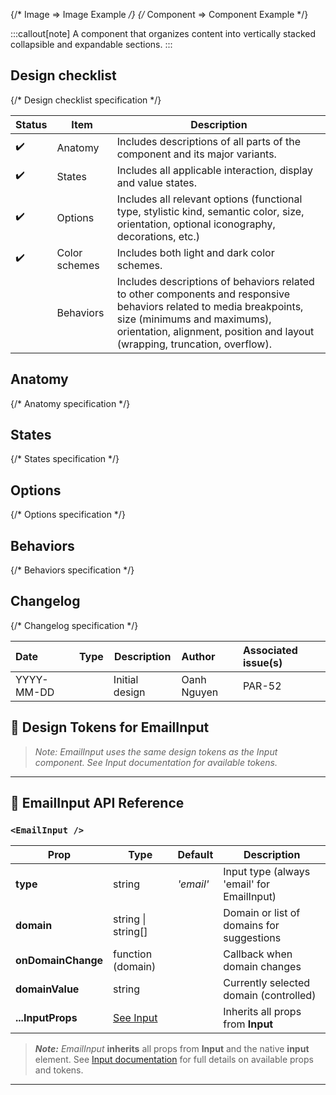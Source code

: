 
{/* Image => Image Example */}
{/* Component => Component Example */}

:::callout[note]
A component that organizes content into vertically stacked collapsible and expandable sections.
:::

## Design checklist <span id="design-checklist"></span>

{/* Design checklist specification */}

| Status | Item          | Description                                                                                                                                                                                                                       |
| ------ | ------------- | --------------------------------------------------------------------------------------------------------------------------------------------------------------------------------------------------------------------------------- |
| ✔️     | Anatomy       | Includes descriptions of all parts of the component and its major variants.                                                                                                                                                       |
| ✔️     | States        | Includes all applicable interaction, display and value states.                                                                                                                                                                    |
| ✔️     | Options       | Includes all relevant options (functional type, stylistic kind, semantic color, size, orientation, optional iconography, decorations, etc.)                                                                                       |
| ✔️     | Color schemes | Includes both light and dark color schemes.                                                                                                                                                                                       |
|        | Behaviors     | Includes descriptions of behaviors related to other components and responsive behaviors related to media breakpoints, size (minimums and maximums), orientation, alignment, position and layout (wrapping, truncation, overflow). |

## Anatomy <span id="anatomy"></span>

{/* Anatomy specification */}

## States <span id="states"></span>

{/* States specification */}

## Options <span id="options"></span>

{/* Options specification */}

## Behaviors <span id="behaviors"></span>

{/* Behaviors specification */}

## Changelog <span id="changelog"></span>

{/* Changelog specification */}

| Date       | Type                                                     | Description    | Author      | Associated issue(s) |
| :--------- | :------------------------------------------------------- | -------------- | :---------- | :------------------ |
| YYYY-MM-DD | <Badge size='sm' kind='glass' color='cyan' label="new"/> | Initial design | Oanh Nguyen | PAR-52              |

## 🎨 Design Tokens for EmailInput

> _Note: EmailInput uses the same design tokens as the Input component. See Input documentation for available tokens._

---

## 🧩 EmailInput API Reference

### `<EmailInput />`

| **Prop**           | **Type**                  | **Default** | **Description**                            |
| ------------------ | ------------------------- | ----------- | ------------------------------------------ |
| **type**           | string                    | _'email'_   | Input type (always 'email' for EmailInput) |
| **domain**         | string \| string[]        |             | Domain or list of domains for suggestions  |
| **onDomainChange** | function (domain)         |             | Callback when domain changes               |
| **domainValue**    | string                    |             | Currently selected domain (controlled)     |
| **...InputProps**  | [See Input](../BaseInput) |             | Inherits all props from **Input**          |

> **_Note:_** _EmailInput_ **inherits** all props from **Input** and the native **input** element. See [Input documentation](../BaseInput) for full details on available props and tokens.

---
